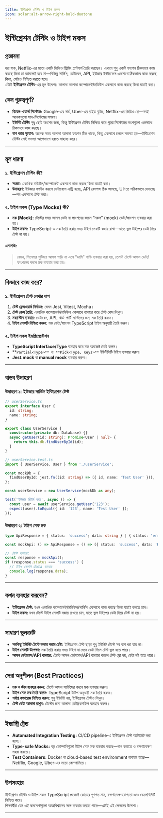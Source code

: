 ```yaml
---
title: ইন্টিগ্রেশন টেস্টিং ও টাইপ মকস
icon: solar:alt-arrow-right-bold-duotone
---
```


# ইন্টিগ্রেশন টেস্টিং ও টাইপ মকস

## প্রস্তাবনা

ধরা যাক, Netflix-এর মতো একটি ভিডিও স্ট্রিমিং প্ল্যাটফর্ম তৈরি করছেন। এখানে শুধু একটি ফাংশন ঠিকভাবে কাজ করছে কিনা তা জানলেই হবে না—বিভিন্ন সার্ভিস, ডেটাবেস, API, ইউজার ইন্টারফেস একসাথে ঠিকভাবে কাজ করছে কিনা, সেটাও নিশ্চিত করতে হবে।  
এটাই **ইন্টিগ্রেশন টেস্টিং**-এর মূল উদ্দেশ্য: আলাদা আলাদা কম্পোনেন্ট/মডিউল একসাথে কাজ করছে কিনা যাচাই করা।

## কেন গুরুত্বপূর্ণ?

- **রিয়েল-ওয়ার্ল্ড সিস্টেমে:** Google-এর সার্চ, Uber-এর রাইড বুকিং, Netflix-এর ভিডিও প্লে—সবই অনেকগুলো সাব-সিস্টেমের সমন্বয়।
- **ইউনিট টেস্টিং** শুধু ছোট অংশের জন্য, কিন্তু ইন্টিগ্রেশন টেস্টিং নিশ্চিত করে পুরো সিস্টেমের অংশগুলো একসাথে ঠিকভাবে কাজ করছে।
- **বাগ ধরার সুযোগ:** অনেক সময় আলাদা আলাদা ফাংশন ঠিক থাকে, কিন্তু একসাথে চললে সমস্যা হয়—ইন্টিগ্রেশন টেস্টিং সেই সমস্যা আগেভাগে ধরতে সাহায্য করে।

---

## মূল ধারণা

### ১. ইন্টিগ্রেশন টেস্টিং কী?

- **সংজ্ঞা:** একাধিক মডিউল/কম্পোনেন্ট একসাথে কাজ করছে কিনা যাচাই করা।
- **উদাহরণ:** ইউজার লগইন করলে ডেটাবেসে এন্ট্রি হচ্ছে, API রেসপন্স ঠিক আসছে, UI-তে সঠিকভাবে দেখাচ্ছে—সব একসাথে টেস্ট করা।

### ২. টাইপ মকস (Type Mocks) কী?

- **মক (Mock):** টেস্টের সময় আসল ডেটা বা ফাংশনের বদলে “নকল” (mock) ডেটা/ফাংশন ব্যবহার করা হয়।
- **টাইপ মকস:** TypeScript-এ মক তৈরি করার সময় টাইপ সেফটি বজায় রাখা—যাতে ভুল টাইপের ডেটা দিয়ে টেস্ট না হয়।

#### এনালজি:
> যেমন, সিনেমার শুটিংয়ে আসল গাড়ি না এনে “ডামি” গাড়ি ব্যবহার করা হয়, তেমনি টেস্টে আসল ডেটা/ফাংশনের বদলে মক ব্যবহার করা হয়।

---

## কিভাবে কাজ করে?

### ১. ইন্টিগ্রেশন টেস্ট লেখার ধাপ

1. **টেস্ট ফ্রেমওয়ার্ক নির্বাচন:** যেমন Jest, Vitest, Mocha।
2. **টেস্ট কেস তৈরি:** একাধিক কম্পোনেন্ট/মডিউল একসাথে ব্যবহার করে টেস্ট কেস লিখুন।
3. **মক/স্টাব ব্যবহার:** ডেটাবেস, API, থার্ড-পার্টি সার্ভিসের জন্য মক তৈরি করুন।
4. **টাইপ সেফটি নিশ্চিত করুন:** মক ডেটা/ফাংশন TypeScript টাইপ অনুযায়ী তৈরি করুন।

### ২. টাইপ মকস ইমপ্লিমেন্টেশন

- **TypeScript Interface/Type** ব্যবহার করে মক অবজেক্ট তৈরি করুন।
- **`Partial<Type>** বা **Pick<Type, Keys>**` ইউটিলিটি টাইপ ব্যবহার করুন।
- **Jest.mock** বা **manual mock** ব্যবহার করুন।

---

## বাস্তব উদাহরণ

### উদাহরণ ১: ইউজার সার্ভিস ইন্টিগ্রেশন টেস্ট

```ts
// userService.ts
export interface User {
  id: string;
  name: string;
}

export class UserService {
  constructor(private db: Database) {}
  async getUser(id: string): Promise<User | null> {
    return this.db.findUserById(id);
  }
}

// userService.test.ts
import { UserService, User } from './userService';

const mockDb = {
  findUserById: jest.fn((id: string) => ({ id, name: 'Test User' })),
};

const userService = new UserService(mockDb as any);

test('ইউজার রিটার্ন করে', async () => {
  const user = await userService.getUser('123');
  expect(user).toEqual({ id: '123', name: 'Test User' });
});
```

### উদাহরণ ২: টাইপ সেফ মক

```ts
type ApiResponse = { status: 'success'; data: string } | { status: 'error'; error: string };

const mockApi: () => ApiResponse = () => ({ status: 'success', data: 'Hello' });

// টেস্টে ব্যবহার:
const response = mockApi();
if (response.status === 'success') {
  // টাইপ সেফলি data ব্যবহার
  console.log(response.data);
}
```

---

## কখন ব্যবহার করবেন?

- **ইন্টিগ্রেশন টেস্ট:** যখন একাধিক কম্পোনেন্ট/মডিউল/সার্ভিস একসাথে কাজ করছে কিনা যাচাই করতে চান।
- **টাইপ মকস:** যখন টেস্টে টাইপ সেফটি বজায় রাখতে চান, যাতে ভুল টাইপের ডেটা দিয়ে টেস্ট না হয়।

---

## সাধারণ ভুলত্রুটি

- **সবকিছু ইউনিট টেস্টে কভার করার চেষ্টা:** ইন্টিগ্রেশন টেস্ট ছাড়া শুধু ইউনিট টেস্টে সব বাগ ধরা যায় না।
- **টাইপ সেফটি উপেক্ষা:** মক তৈরি করার সময় টাইপ না মেনে ডেটা দিলে টেস্ট ভুল হতে পারে।
- **আসল ডেটাবেস/API ব্যবহার:** টেস্টে আসল ডেটাবেস/API ব্যবহার করলে টেস্ট স্লো হয়, ডেটা নষ্ট হতে পারে।

---

## সেরা অনুশীলন (Best Practices)

- **মক ও স্টাব ব্যবহার করুন:** টেস্টে আসল সার্ভিসের বদলে মক ব্যবহার করুন।
- **টাইপ সেফ মক তৈরি করুন:** TypeScript টাইপ অনুযায়ী মক তৈরি করুন।
- **পর্যাপ্ত কভারেজ নিশ্চিত করুন:** শুধু ইউনিট নয়, ইন্টিগ্রেশন টেস্টও লিখুন।
- **টেস্ট ডেটা আলাদা রাখুন:** টেস্টের জন্য আলাদা ডেটা/কনফিগ ব্যবহার করুন।

---

## ইন্ডাস্ট্রি ট্রেন্ড

- **Automated Integration Testing:** CI/CD pipeline-এ ইন্টিগ্রেশন টেস্ট অটোমেট করা হচ্ছে।
- **Type-safe Mocks:** বড় কোম্পানিগুলো টাইপ সেফ মক ব্যবহার করছে—বাগ কমাতে ও রক্ষণাবেক্ষণ সহজ করতে।
- **Test Containers:** Docker বা cloud-based test environment ব্যবহার হচ্ছে—Netflix, Google, Uber-এর মতো কোম্পানিতে।

---

## উপসংহার

ইন্টিগ্রেশন টেস্টিং ও টাইপ মকস TypeScript প্রজেক্টে কোডের গুণগত মান, রক্ষণাবেক্ষণযোগ্যতা এবং স্কেলেবিলিটি নিশ্চিত করে।  
শিক্ষার্থীরা যেন এই কনসেপ্টগুলো আত্মবিশ্বাসের সঙ্গে ব্যবহার করতে পারে—এটাই এই লেসনের উদ্দেশ্য।

---

